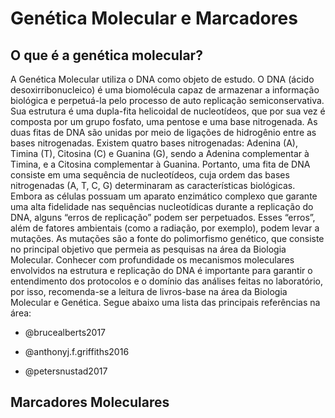 # Genética Molecular e Marcadores

## O que é a genética molecular?

A Genética Molecular utiliza o DNA como objeto de estudo. O DNA (ácido desoxirribonucleico) é uma biomolécula capaz de armazenar a informação biológica e perpetuá-la pelo processo de auto replicação semiconservativa. Sua estrutura é uma dupla-fita helicoidal de nucleotídeos, que por sua vez é composta por um grupo fosfato, uma pentose e uma base nitrogenada. As duas fitas de DNA são unidas por meio de ligações de hidrogênio entre as bases nitrogenadas. Existem quatro bases nitrogenadas: Adenina (A), Timina (T), Citosina (C) e Guanina (G), sendo a Adenina complementar à Timina, e a Citosina complementar à Guanina. Portanto, uma fita de DNA consiste em uma sequência de nucleotídeos, cuja ordem das bases nitrogenadas (A, T, C, G) determinaram as características biológicas. Embora as células possuam um aparato enzimático complexo que garante uma alta fidelidade nas sequências nucleotídicas durante a replicação do DNA, alguns "erros de replicação" podem ser perpetuados. Esses "erros", além de fatores ambientais (como a radiação, por exemplo), podem levar a mutações. As mutações são a fonte do polimorfismo genético, que consiste no principal objetivo que permeia as pesquisas na área da Biologia Molecular. Conhecer com profundidade os mecanismos moleculares envolvidos na estrutura e replicação do DNA é importante para garantir o entendimento dos protocolos e o domínio das análises feitas no laboratório, por isso, recomenda-se a leitura de livros-base na área da Biologia Molecular e Genética. Segue abaixo uma lista das principais referências na área:

-   @brucealberts2017

-   @anthonyj.f.griffiths2016

-   @petersnustad2017

## Marcadores Moleculares
